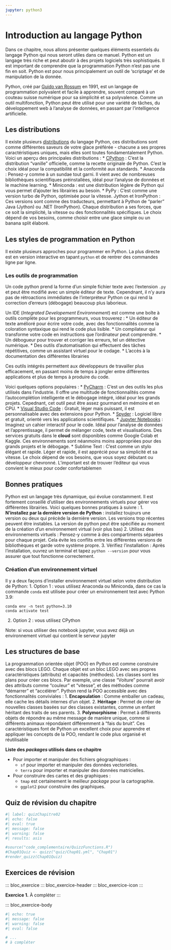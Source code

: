 ```yaml
---
jupyter: python3
---
```


# Introduction au langage Python {#sec-chap00}

Dans ce chapitre, nous allons présenter quelques éléments essentiels du langage Python qui nous seront utiles dans ce manuel. Python est un langage très riche et peut aboutir à des projets logiciels très sophistiqués. Il est important de comprendre que la programmation Python n'est pas une fin en soit. Python est pour nous principalement un outil de 'scriptage' et de manipulation de la donnée. 

Python, créé par [Guido van Rossum](https://en.wikipedia.org/wiki/Guido_van_Rossum) en 1991, est un langage de programmation polyvalent et facile à apprendre, souvent comparé à un couteau suisse numérique pour sa simplicité et sa polyvalence. Comme un outil multifonction, Python peut être utilisé pour une variété de tâches, du développement web à l'analyse de données, en passant par l'intelligence artificielle.

## Les distributions

Il existe plusieurs [distributions](https://wiki.python.org/moin/PythonDistributions) du langage Python, ces distributions sont comme différentes saveurs de votre glace préférée - chacune a ses propres caractéristiques uniques, mais elles sont toutes fondamentalement Python. Voici un aperçu des principales distributions :
* [CPython](https://www.python.org/downloads/) : C'est la distribution "vanille" officielle, comme la recette originale de Python. C'est le choix idéal pour la compatibilité et la conformité aux standards.
* Anaconda : Pensez-y comme à un sundae tout garni. Il vient avec de nombreuses bibliothèques scientifiques préinstallées, idéal pour l'analyse de données et le machine learning.
* Miniconda : est une distribution légère de Python qui vous permet d'ajouter les librairies au besoin.
* PyPy : C'est comme une version turbo de Python, optimisée pour la vitesse.
Jython et IronPython : Ces versions sont comme des traducteurs, permettant à Python de "parler" Java (Jython) ou .NET (IronPython).
Chaque distribution a ses forces, que ce soit la simplicité, la vitesse ou des fonctionnalités spécifiques. Le choix dépend de vos besoins, comme choisir entre une glace simple ou un banana split élaboré.

## Les styles de programmation en Python

Il existe plusieurs approches pour programmer en Python. La plus directe est en version interactive en tapant `python` et de rentrer des commandes ligne par ligne.

### Les outils de programmation

Un code python prend la forme d'un simple fichier texte avec l'extension `.py` et peut être modifié avec un simple éditeur de texte. Cependnant, il n'y aura pas de rétroactions immédiates de l'interpréteur Python ce qui rend la correction d'erreurs (débogage) beaucoup plus laborieux. 

Un IDE (*Integrated Developement Environnement*) est comme une boîte à outils complète pour les programmeurs, vous trouverez :
* Un éditeur de texte amélioré pour écrire votre code, avec des fonctionnalités comme la coloration syntaxique qui rend le code plus lisible.
* Un compilateur qui transforme votre code en instructions que l'ordinateur peut comprendre.
* Un débogueur pour trouver et corriger les erreurs, tel un détective numérique.
* Des outils d'automatisation qui effectuent des tâches répétitives, comme un assistant virtuel pour le codage.
* L'accès à la documentation des différentes librairies

Ces outils intégrés permettent aux développeurs de travailler plus efficacement, en passant moins de temps à jongler entre différentes applications et plus de temps à produire du code.

Voici quelques options populaires :
* [PyCharm](https://www.jetbrains.com/pycharm/) : C'est un des outils les plus utilisés dans l'industrie. Il offre une multitude de fonctionnalités comme l'autocomplétion intelligente et le débogage intégré, idéal pour les grands projets. Cepednant, cet outil peut être assez gourmand en mémoire et en CPU.
* [Visual Studio Code](https://code.visualstudio.com/) : Gratuit, léger mais puissant, il est personnalisable avec des extensions pour Python.
* [Spyder](https://www.spyder-ide.org/) : Logiciel libre et gratuit, orienté vers les applications scientifiques. 
* [Jupyter Notebooks](https://jupyter.org/) : Imaginez un cahier interactif pour le code. Idéal pour l'analyse de données et l'apprentissage, il permet de mélanger code, texte et visualisations. Des services gratuits dans le **cloud** sont disponibles comme Google Colab et Kaggle. Ces environnements sont néanmoins moins appropriées pour des grands projets et le débogage.
* Sublime Text : C'est comme un stylo élégant et rapide. Léger et rapide, il est apprécié pour sa simplicité et sa vitesse.
Le choix dépend de vos besoins, que vous soyez débutant ou développeur chevronné. L'important est de trouver l'éditeur qui vous convient le mieux pour coder confortablemen

## Bonnes pratiques

Python est un langage très dynamique, qui évolue constamment. Il est fortement conseillé d'utiliser des environnements virtuels pour gérer vos différentes librairies. Voici quelques bonnes pratiques à suivre :
1. **N'installez par la dernière version de Python** : installez toujours une version ou deux qui précède la dernière version. Les versions trop récentes peuvent être instables. La version de python peut être spécifiée au moment de la création d'un environnement virtual (voir plus bas)
2. Utilisez des environnements virtuels : Pensez-y comme à des compartiments séparées pour chaque projet. Cela évite les conflits entre les différentes versions de bibliothèques et garde votre système propre.
3. Vérifiez l'installation : Après l'installation, ouvrez un terminal et tapez `python --version` pour vous assurer que tout fonctionne correctement.

### Création d'un environnement virtuel

Il y a deux façons d'installer environnement virtuel selon votre distribution de Python:
1. Option 1 : vous utilisez Anaconda ou Miniconda, dans ce cas la commande `conda` est utilisée pour créer un environnement test avec Python 3.9:
```
conda env -n test python=3.10
conda activate test
```
2. Option 2 : vous utilisez CPython


Note: si vous utiliser des notebook jupyter, vous avez déjà un environnement virtuel qui contient le serveur jupyter

## Les structures de base



La programmation orientée objet (POO) en Python est comme construire avec des blocs LEGO. Chaque objet est un bloc LEGO avec ses propres caractéristiques (attributs) et capacités (méthodes). Les classes sont les plans pour créer ces blocs. Par exemple, une classe "Voiture" pourrait avoir des attributs comme "couleur" et "vitesse", et des méthodes comme "démarrer" et "accélérer".
Python rend la POO accessible avec des fonctionnalités conviviales :
1. **Encapsulation** : Comme emballer un cadeau, elle cache les détails internes d'un objet.
2. **Héritage** : Permet de créer de nouvelles classes basées sur des classes existantes, comme un enfant héritant des traits de ses parents.
3. **Polymorphisme** : Permet à différents objets de répondre au même message de manière unique, comme si différents animaux répondaient différemment à "fais du bruit".
Ces caractéristiques font de Python un excellent choix pour apprendre et appliquer les concepts de la POO, rendant le code plus organisé et réutilisable


::: bloc_package
::: bloc_package-header
::: bloc_package-icon
:::

**Liste des *packages* utilisés dans ce chapitre**
:::

::: bloc_package-body
-   Pour importer et manipuler des fichiers géographiques :
    -   `sf` pour importer et manipuler des données vectorielles.
    -   `terra` pour importer et manipuler des données matricielles.
-   Pour construire des cartes et des graphiques :
    -   `tmap` est certainement le meilleur *package* pour la cartographie.
    -   `ggplot2` pour construire des graphiques.
:::
:::

## Quiz de révision du chapitre

```python
#| label: quizChapitre02
#| echo: false 
#| eval: true 
#| message: false 
#| warning: false 
#| results: asis

#source("code_complementaire/QuizzFunctions.R")
#Chap01Quiz <- quizz("quiz/Chap01.yml", "Chap01")
#render_quizz(Chap01Quiz)
```

## Exercices de révision {#sec-016}

::: bloc_exercice
::: bloc_exercice-header
::: bloc_exercice-icon
:::

**Exercice 1.** À compléter
:::

::: bloc_exercice-body
```python
#| echo: true 
#| message: false 
#| warning: false 
#| eval: false

# ...
# à compléter
```